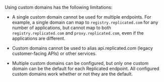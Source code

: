 Using custom domains has the following limitations:

- A single custom domain cannot be used for multiple endpoints. For example, a single domain can map to `registry.replicated.com` for any number of applications, but cannot map to both `registry.replicated.com` and `proxy.replicated.com`, even if the applications are different.

- Custom domains cannot be used to alias api.replicated.com (legacy customer-facing APIs) or other services.

- Multiple custom domains can be configured, but only one custom domain can be the default for each Replicated endpoint. All configured custom domains work whether or not they are the default.